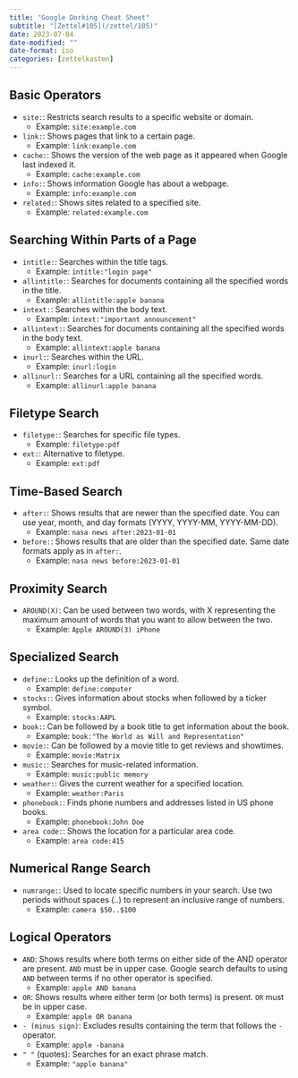 ```yaml
---
title: "Google Dorking Cheat Sheet"
subtitle: "[Zettel#105](/zettel/105)"
date: 2023-07-04
date-modified: ""
date-format: iso
categories: [zettelkasten]
---
```

## Basic Operators

* `site:`: Restricts search results to a specific website or domain.
    * Example: `site:example.com`
* `link:`: Shows pages that link to a certain page.
    * Example: `link:example.com`
* `cache:`: Shows the version of the web page as it appeared when Google last indexed it.
    * Example: `cache:example.com`
* `info:`: Shows information Google has about a webpage.
    * Example: `info:example.com`
* `related:`: Shows sites related to a specified site.
    * Example: `related:example.com`

## Searching Within Parts of a Page

* `intitle:`: Searches within the title tags.
    * Example: `intitle:"login page"`
* `allintitle:`: Searches for documents containing all the specified words in the title.
    * Example: `allintitle:apple banana`
* `intext:`: Searches within the body text.
    * Example: `intext:"important announcement"`
* `allintext:`: Searches for documents containing all the specified words in the body text.
    * Example: `allintext:apple banana`
* `inurl:`: Searches within the URL.
    * Example: `inurl:login`
* `allinurl:`: Searches for a URL containing all the specified words.
    * Example: `allinurl:apple banana`

## Filetype Search

* `filetype:`: Searches for specific file types.
    * Example: `filetype:pdf`
* `ext:`: Alternative to filetype.
    * Example: `ext:pdf`

## Time-Based Search

* `after:`: Shows results that are newer than the specified date. You can use year, month, and day formats (YYYY, YYYY-MM, YYYY-MM-DD).
    * Example: `nasa news after:2023-01-01`
* `before:`: Shows results that are older than the specified date. Same date formats apply as in `after:`.
    * Example: `nasa news before:2023-01-01`

## Proximity Search

* `AROUND(X)`: Can be used between two words, with X representing the maximum amount of words that you want to allow between the two.
    * Example: `Apple AROUND(3) iPhone`

## Specialized Search

* `define:`: Looks up the definition of a word.
    * Example: `define:computer`
* `stocks:`: Gives information about stocks when followed by a ticker symbol.
    * Example: `stocks:AAPL`
* `book:`: Can be followed by a book title to get information about the book.
    * Example: `book:"The World as Will and Representation"`
* `movie:`: Can be followed by a movie title to get reviews and showtimes.
    * Example: `movie:Matrix`
* `music:`: Searches for music-related information.
    * Example: `music:public memory`
* `weather:`: Gives the current weather for a specified location.
    * Example: `weather:Paris`
* `phonebook:`: Finds phone numbers and addresses listed in US phone books.
    * Example: `phonebook:John Doe`
* `area code:`: Shows the location for a particular area code.
    * Example: `area code:415`

## Numerical Range Search

* `numrange:`: Used to locate specific numbers in your search. Use two periods without spaces (..) to represent an inclusive range of numbers.
    * Example: `camera $50..$100`

## Logical Operators

* `AND`: Shows results where both terms on either side of the AND operator are present. `AND` must be in upper case. Google search defaults to using `AND` between terms if no other operator is specified.
    * Example: `apple AND banana`
* `OR`: Shows results where either term (or both terms) is present. `OR` must be in upper case.
    * Example: `apple OR banana`
* `- (minus sign)`: Excludes results containing the term that follows the `-` operator.
    * Example: `apple -banana`
* `" "` (quotes): Searches for an exact phrase match.
    * Example: `"apple banana"`
